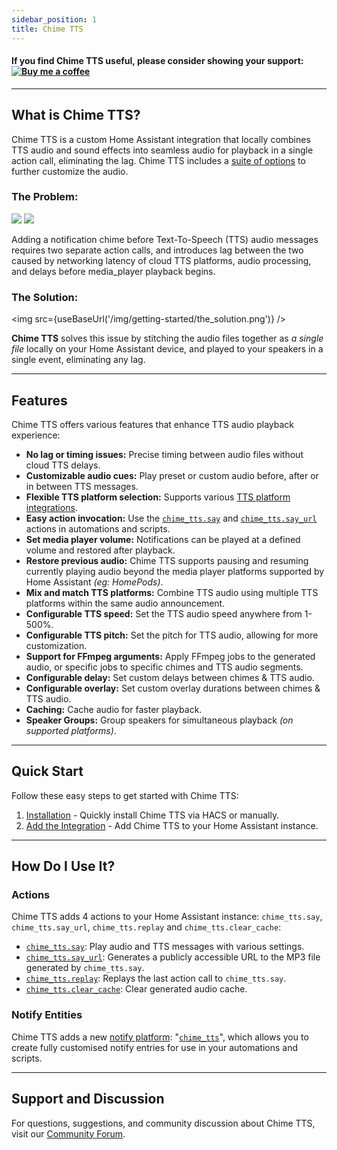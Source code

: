 ```yaml
---
sidebar_position: 1
title: Chime TTS
---
```



#### If you find Chime TTS useful, please consider showing your support: <a href="https://www.buymeacoffee.com/nimroddolev" target="_blank"><img src="https://cdn.buymeacoffee.com/buttons/v2/default-yellow.png" alt="Buy me a coffee" id="buyMeACoffee" /></a>
---

## What is Chime TTS?

Chime TTS is a custom Home Assistant integration that locally combines TTS audio and sound effects into seamless audio for playback in a single action call, eliminating the lag. Chime TTS includes a [suite of options](#features) to further customize the audio.

### The Problem:

<div id='problemDiv'>
    <img src={useBaseUrl('/img/getting-started/the_problem.png')} />
    <img src={useBaseUrl('/img/animations/travolta.gif')} class='travolta' />
</div>

Adding a notification chime before Text-To-Speech (TTS) audio messages requires two separate action calls, and introduces lag between the two caused by networking latency of cloud TTS platforms, audio processing, and delays before media_player playback begins.

### The Solution:

<img src={useBaseUrl('/img/getting-started/the_solution.png')} />


**Chime TTS** solves this issue by stitching the audio files together as _a single file_ locally on your Home Assistant device, and played to your speakers in a single event, eliminating any lag.

***

##  Features

Chime TTS offers various features that enhance TTS audio playback experience:

- **No lag or timing issues:** Precise timing between audio files without cloud TTS delays.
- **Customizable audio cues:** Play preset or custom audio before, after or in between TTS messages.
- **Flexible TTS platform selection:** Supports various [TTS platform integrations](https://www.home-assistant.io/integrations/#text-to-speech).
- **Easy action invocation:** Use the [`chime_tts.say`](./documentation/actions/say-action) and [`chime_tts.say_url`](./documentation/actions/say_url-action) actions in automations and scripts.
- **Set media player volume:** Notifications can be played at a defined volume and restored after playback.
- **Restore previous audio:** Chime TTS supports pausing and resuming currently playing audio beyond the media player platforms supported by Home Assistant *(eg: HomePods)*.
- **Mix and match TTS platforms:** Combine TTS audio using multiple TTS platforms within the same audio announcement.
- **Configurable TTS speed:** Set the TTS audio speed anywhere from 1-500%.
- **Configurable TTS pitch:** Set the pitch for TTS audio, allowing for more customization.
- **Support for FFmpeg arguments:** Apply FFmpeg jobs to the generated audio, or specific jobs to specific chimes and TTS audio segments.
- **Configurable delay:** Set custom delays between chimes & TTS audio.
- **Configurable overlay:** Set custom overlay durations between chimes & TTS audio.
- **Caching:** Cache audio for faster playback.
- **Speaker Groups:** Group speakers for simultaneous playback *(on supported platforms)*.

***

## Quick Start

Follow these easy steps to get started with Chime TTS:

1. [Installation](/docs/quick-start/installing-chime-tts) - Quickly install Chime TTS via HACS or manually.
2. [Add the Integration](/docs/quick-start/adding-the-integration) - Add Chime TTS to your Home Assistant instance.

***

## How Do I Use It?

### Actions

Chime TTS adds 4 actions to your Home Assistant instance: `chime_tts.say`, `chime_tts.say_url`, `chime_tts.replay` and `chime_tts.clear_cache`:

- [`chime_tts.say`](./documentation/actions/say-action): Play audio and TTS messages with various settings.
- [`chime_tts.say_url`](./documentation/actions/say_url-action): Generates a publicly accessible URL to the MP3 file generated by `chime_tts.say`.
- [`chime_tts.replay`](./documentation/actions/replay-action): Replays the last action call to `chime_tts.say`.
- [`chime_tts.clear_cache`](./documentation/actions/clear_cache-action): Clear generated audio cache.

### Notify Entities

Chime TTS adds a new [notify platform](https://www.home-assistant.io/integrations/notify/): "[`chime_tts`](./documentation/notify)", which allows you to create fully customised notify entries for use in your automations and scripts.
***

## Support and Discussion

For questions, suggestions, and community discussion about Chime TTS, visit our [Community Forum](https://community.home-assistant.io/t/chime-tts-play-audio-before-after-tts-audio-lag-free/578430).

[forum-shield]: https://img.shields.io/badge/community-forum-brightgreen.svg?style=popout
[forum]: https://community.home-assistant.io/t/chime-tts-play-audio-before-after-tts-audio-lag-free/578430
